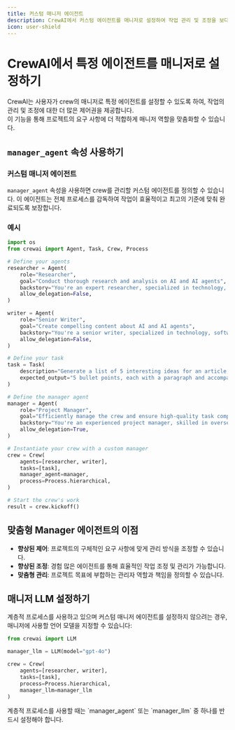 ```yaml
---
title: 커스텀 매니저 에이전트
description: CrewAI에서 커스텀 에이전트를 매니저로 설정하여 작업 관리 및 조정을 보다 세밀하게 제어하는 방법을 알아보세요.
icon: user-shield
---
```


# CrewAI에서 특정 에이전트를 매니저로 설정하기

CrewAI는 사용자가 crew의 매니저로 특정 에이전트를 설정할 수 있도록 하여, 작업의 관리 및 조정에 대한 더 많은 제어권을 제공합니다.  
이 기능을 통해 프로젝트의 요구 사항에 더 적합하게 매니저 역할을 맞춤화할 수 있습니다.

## `manager_agent` 속성 사용하기

### 커스텀 매니저 에이전트

`manager_agent` 속성을 사용하면 crew를 관리할 커스텀 에이전트를 정의할 수 있습니다. 이 에이전트는 전체 프로세스를 감독하여 작업이 효율적이고 최고의 기준에 맞춰 완료되도록 보장합니다.

### 예시

```python Code
import os
from crewai import Agent, Task, Crew, Process

# Define your agents
researcher = Agent(
    role="Researcher",
    goal="Conduct thorough research and analysis on AI and AI agents",
    backstory="You're an expert researcher, specialized in technology, software engineering, AI, and startups. You work as a freelancer and are currently researching for a new client.",
    allow_delegation=False,
)

writer = Agent(
    role="Senior Writer",
    goal="Create compelling content about AI and AI agents",
    backstory="You're a senior writer, specialized in technology, software engineering, AI, and startups. You work as a freelancer and are currently writing content for a new client.",
    allow_delegation=False,
)

# Define your task
task = Task(
    description="Generate a list of 5 interesting ideas for an article, then write one captivating paragraph for each idea that showcases the potential of a full article on this topic. Return the list of ideas with their paragraphs and your notes.",
    expected_output="5 bullet points, each with a paragraph and accompanying notes.",
)

# Define the manager agent
manager = Agent(
    role="Project Manager",
    goal="Efficiently manage the crew and ensure high-quality task completion",
    backstory="You're an experienced project manager, skilled in overseeing complex projects and guiding teams to success. Your role is to coordinate the efforts of the crew members, ensuring that each task is completed on time and to the highest standard.",
    allow_delegation=True,
)

# Instantiate your crew with a custom manager
crew = Crew(
    agents=[researcher, writer],
    tasks=[task],
    manager_agent=manager,
    process=Process.hierarchical,
)

# Start the crew's work
result = crew.kickoff()
```

## 맞춤형 Manager 에이전트의 이점

- **향상된 제어**: 프로젝트의 구체적인 요구 사항에 맞게 관리 방식을 조정할 수 있습니다.
- **향상된 조정**: 경험 많은 에이전트를 통해 효율적인 작업 조정 및 관리가 가능합니다.
- **맞춤형 관리**: 프로젝트 목표에 부합하는 관리자 역할과 책임을 정의할 수 있습니다.

## 매니저 LLM 설정하기

계층적 프로세스를 사용하고 있으며 커스텀 매니저 에이전트를 설정하지 않으려는 경우, 매니저에 사용할 언어 모델을 지정할 수 있습니다:

```python Code
from crewai import LLM

manager_llm = LLM(model="gpt-4o")

crew = Crew(
    agents=[researcher, writer],
    tasks=[task],
    process=Process.hierarchical,
    manager_llm=manager_llm
)
```

<Note>
계층적 프로세스를 사용할 때는 `manager_agent` 또는 `manager_llm` 중 하나를 반드시 설정해야 합니다.
</Note>